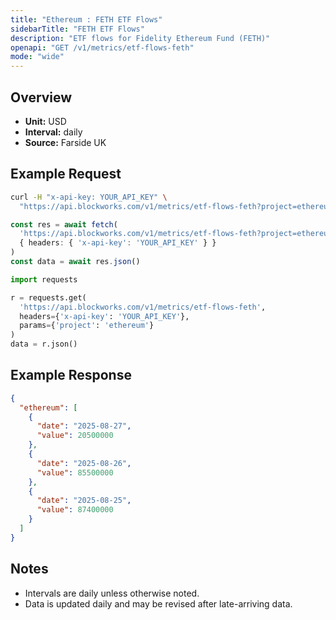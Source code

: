 ```yaml
---
title: "Ethereum : FETH ETF Flows"
sidebarTitle: "FETH ETF Flows"
description: "ETF flows for Fidelity Ethereum Fund (FETH)"
openapi: "GET /v1/metrics/etf-flows-feth"
mode: "wide"
---
```


## Overview

- **Unit:** USD
- **Interval:** daily
- **Source:** Farside UK

## Example Request

<CodeGroup>

```bash cURL
curl -H "x-api-key: YOUR_API_KEY" \
  "https://api.blockworks.com/v1/metrics/etf-flows-feth?project=ethereum"
```

```typescript TypeScript
const res = await fetch(
  'https://api.blockworks.com/v1/metrics/etf-flows-feth?project=ethereum',
  { headers: { 'x-api-key': 'YOUR_API_KEY' } }
)
const data = await res.json()
```

```python Python
import requests

r = requests.get(
  'https://api.blockworks.com/v1/metrics/etf-flows-feth',
  headers={'x-api-key': 'YOUR_API_KEY'},
  params={'project': 'ethereum'}
)
data = r.json()
```

</CodeGroup>

## Example Response

```json
{
  "ethereum": [
    {
      "date": "2025-08-27",
      "value": 20500000
    },
    {
      "date": "2025-08-26",
      "value": 85500000
    },
    {
      "date": "2025-08-25",
      "value": 87400000
    }
  ]
}
```

## Notes
- Intervals are daily unless otherwise noted.
- Data is updated daily and may be revised after late-arriving data.
